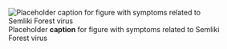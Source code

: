 ![Placeholder __caption__ for figure with symptoms related to Semliki Forest virus](/img/placeholder.jpg)